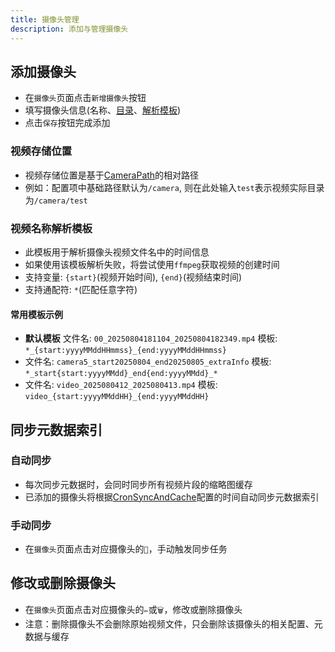 ```yaml
---
title: 摄像头管理
description: 添加与管理摄像头
---
```


## 添加摄像头
- 在`摄像头`页面点击`新增摄像头`按钮
- 填写摄像头信息(名称、[目录](#视频存储位置)、[解析模板](#视频名称解析模板))
- 点击`保存`按钮完成添加

### 视频存储位置
- 视频存储位置是基于[CameraPath](../deploy/config#systemoptions配置)的相对路径
- 例如：配置项中基础路径默认为`/camera`, 则在此处输入`test`表示视频实际目录为`/camera/test`

### 视频名称解析模板
- 此模板用于解析摄像头视频文件名中的时间信息
- 如果使用该模板解析失败，将尝试使用`ffmpeg`获取视频的创建时间
- 支持变量: `{start}`(视频开始时间), `{end}`(视频结束时间)
- 支持通配符: `*`(匹配任意字符)

#### 常用模板示例
- **默认模板** 文件名: `00_20250804181104_20250804182349.mp4` 模板: `*_{start:yyyyMMddHHmmss}_{end:yyyyMMddHHmmss}`
- 文件名: `camera5_start20250804_end20250805_extraInfo` 模板: `*_start{start:yyyyMMdd}_end{end:yyyyMMdd}_*`
- 文件名: `video_2025080412_2025080413.mp4` 模板: `video_{start:yyyyMMddHH}_{end:yyyyMMddHH}`

## 同步元数据索引

### 自动同步
- 每次同步元数据时，会同时同步所有视频片段的缩略图缓存
- 已添加的摄像头将根据[CronSyncAndCache](../deploy/config#systemoptions配置)配置的时间自动同步元数据索引

### 手动同步
- 在`摄像头`页面点击对应摄像头的`🔄️`，手动触发同步任务

## 修改或删除摄像头

- 在`摄像头`页面点击对应摄像头的`✏️`或`🗑️`，修改或删除摄像头
- 注意：删除摄像头不会删除原始视频文件，只会删除该摄像头的相关配置、元数据与缓存
